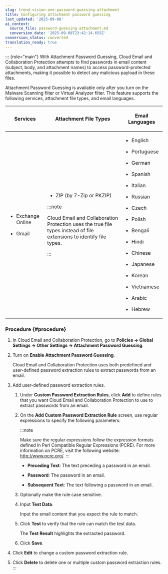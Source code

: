 ```yaml
---
slug: trend-vision-one-password-guessing-attachment
title: Configuring attachment password guessing
last_updated: '2025-09-08'
ai_context:
  source_file: password-guessing-attachment.md
  conversion_date: '2025-09-08T23:42:14.655Z'
conversion_status: converted
translation_ready: true
---
```


::: {role="main"}
With Attachment Password Guessing, Cloud Email and Collaboration Protection attempts to find passwords in email content (subject, body, and attachment names) to access password-protected attachments, making it possible to detect any malicious payload in these files.

Attachment Password Guessing is available only after you turn on the Malware Scanning filter or Virtual Analyzer filter. This feature supports the following services, attachment file types, and email languages.

<table>
<thead>
<tr>
<th><p>Services</p></th>
<th><p>Attachment File Types</p></th>
<th><p>Email Languages</p></th>
</tr>
</thead>
<tbody>
<tr>
<td><ul>
<li><p>Exchange Online</p></li>
<li><p>Gmail</p></li>
</ul></td>
<td><ul>
<li><p>ZIP (by 7-Zip or PKZIP)</p></li>
</ul>


:::note

<p>Cloud Email and Collaboration Protection uses the true file types instead of file extensions to identify file types.</p>


:::

</td>
<td><ul>
<li><p>English</p></li>
<li><p>Portuguese</p></li>
<li><p>German</p></li>
<li><p>Spanish</p></li>
<li><p>Italian</p></li>
<li><p>Russian</p></li>
<li><p>Czech</p></li>
<li><p>Polish</p></li>
<li><p>Bengali</p></li>
<li><p>Hindi</p></li>
<li><p>Chinese</p></li>
<li><p>Japanese</p></li>
<li><p>Korean</p></li>
<li><p>Vietnamese</p></li>
<li><p>Arabic</p></li>
<li><p>Hebrew</p></li>
</ul></td>
</tr>
</tbody>
</table>

### Procedure {#procedure}

1.  In Cloud Email and Collaboration Protection, go to **Policies → Global Settings → Other Settings → Attachment Password Guessing**.

2.  Turn on **Enable Attachment Password Guessing**.

    Cloud Email and Collaboration Protection uses both predefined and user-defined password extraction rules to extract passwords from an email.

3.  Add user-defined password extraction rules.

    1.  Under **Custom Password Extraction Rules**, click **Add** to define rules that you want Cloud Email and Collaboration Protection to use to extract passwords from an email.

    2.  On the **Add Custom Password Extraction Rule** screen, use regular expressions to specify the following parameters:

        :::note

        Make sure the regular expressions follow the expression formats defined in Perl Compatible Regular Expressions (PCRE). For more information on PCRE, visit the following website: <http://www.pcre.org/>.
        :::

        - **Preceding Text**: The text preceding a password in an email.

        - **Password**: The password in an email.

        - **Subsequent Text**: The text following a password in an email.

    3.  Optionally make the rule case sensitive.

    4.  Input **Test Data**.

        Input the email content that you expect the rule to match.

    5.  Click **Test** to verify that the rule can match the test data.

        The **Test Result** highlights the extracted password.

    6.  Click **Save**.

4.  Click **Edit** to change a custom password extraction rule.

5.  Click **Delete** to delete one or multiple custom password extraction rules.
:::
